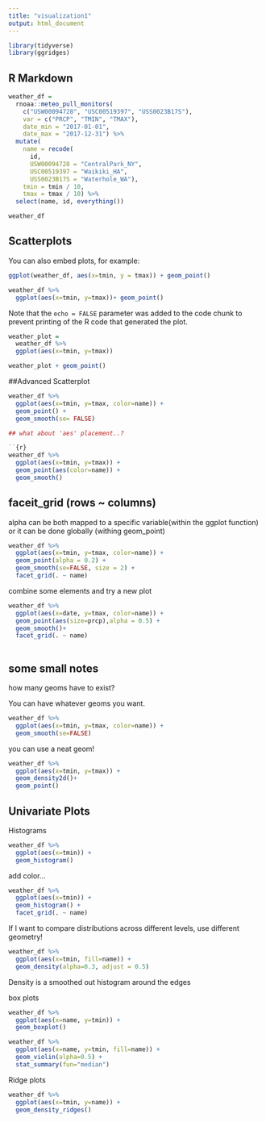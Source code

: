 ```yaml
---
title: "visualization1"
output: html_document
---
```


```r
library(tidyverse)
library(ggridges)
```

## R Markdown

```r
weather_df = 
  rnoaa::meteo_pull_monitors(
    c("USW00094728", "USC00519397", "USS0023B17S"),
    var = c("PRCP", "TMIN", "TMAX"), 
    date_min = "2017-01-01",
    date_max = "2017-12-31") %>%
  mutate(
    name = recode(
      id, 
      USW00094728 = "CentralPark_NY", 
      USC00519397 = "Waikiki_HA",
      USS0023B17S = "Waterhole_WA"),
    tmin = tmin / 10,
    tmax = tmax / 10) %>%
  select(name, id, everything())

weather_df
```

## Scatterplots

You can also embed plots, for example:

```r
ggplot(weather_df, aes(x=tmin, y = tmax)) + geom_point()
```

```r
weather_df %>%
  ggplot(aes(x=tmin, y=tmax))+ geom_point()
```

Note that the `echo = FALSE` parameter was added to the code chunk to prevent printing of the R code that generated the plot.
```r
weather_plot = 
  weather_df %>% 
  ggplot(aes(x=tmin, y=tmax))

weather_plot + geom_point()
```
##Advanced Scatterplot

```r
weather_df %>%
  ggplot(aes(x=tmin, y=tmax, color=name)) + 
  geom_point() +
  geom_smooth(se= FALSE)

## what about 'aes' placement..?

``{r}
weather_df %>%
  ggplot(aes(x=tmin, y=tmax)) + 
  geom_point(aes(color=name)) + 
  geom_smooth()

```


## faceit_grid (rows ~ columns)
alpha can be both mapped to a specific variable(within the ggplot function) or it can be done globally (withing geom_point)
```r
weather_df %>%
  ggplot(aes(x=tmin, y=tmax, color=name)) + 
  geom_point(alpha = 0.2) + 
  geom_smooth(se=FALSE, size = 2) +
  facet_grid(. ~ name)
```


combine some elements and try a new plot

```r
weather_df %>%  
  ggplot(aes(x=date, y=tmax, color=name)) +
  geom_point(aes(size=prcp),alpha = 0.5) +
  geom_smooth()+
  facet_grid(. ~ name)
  

```

## some small notes
how many geoms have to exist?

You can have whatever geoms you want. 

```r

weather_df %>% 
  ggplot(aes(x=tmin, y=tmax, color=name)) +
  geom_smooth(se=FALSE)
```

you can use  a neat geom!

```r
weather_df %>% 
  ggplot(aes(x=tmin, y=tmax)) +
  geom_density2d()+
  geom_point()
```

## Univariate Plots
Histograms 

```r
weather_df %>% 
  ggplot(aes(x=tmin)) +
  geom_histogram()
```

add color...

```r

weather_df %>% 
  ggplot(aes(x=tmin)) +
  geom_histogram() + 
  facet_grid(. ~ name)
```

If I want to compare distributions across different levels, use different geometry!

```r

weather_df %>% 
  ggplot(aes(x=tmin, fill=name)) +
  geom_density(alpha=0.3, adjust = 0.5)
```
Density is a smoothed out histogram around the edges

box plots

```r
weather_df %>% 
  ggplot(aes(x=name, y=tmin)) +
  geom_boxplot()
```


```r
weather_df %>% 
  ggplot(aes(x=name, y=tmin, fill=name)) +
  geom_violin(alpha=0.5) +
  stat_summary(fun="median")
```

Ridge plots 

```r
weather_df %>% 
  ggplot(aes(x=tmin, y=name)) +
  geom_density_ridges()

```

